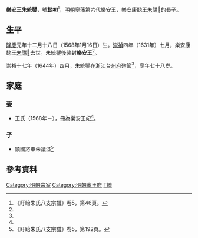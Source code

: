'''樂安王朱統鑍'''{{BD|1568年|1月16日|1644年||catIdx=Z朱}}，號'''懿初'''<ref name=xy>《盱眙朱氏八支宗譜》卷5，第46頁。</ref>，[[明朝|明朝]]寧藩第六代樂安王，樂安康懿王[[朱謀𩔇|朱謀𩔇]]的長子。

==生平==
[[隆慶_(明朝)|隆慶]]元年十二月十八日（1568年1月16日）生。[[崇禎|崇禎]]四年（1631年）七月，樂安康懿王[[朱謀𩔇|朱謀𩔇]]去世。朱統鑍後襲封'''樂安王'''<ref name=xy/>。

崇禎十七年（1644年）四月，朱統鑍在[[浙江等處承宣布政使司|浙江]][[台州府|台州府]]殉節<ref name=xy/>，享年七十八岁。

==家庭==
===妻===
*王氏（1568年－），冊為樂安王妃<ref name=xy/>。

===子===
*鎮國將軍朱議溢<ref>《盱眙朱氏八支宗譜》卷5，第192頁。</ref>

== 參考資料 ==
{{reflist|2}}

{{s-start}}
{{s-bef|before=父康懿王[[朱謀𩔇|朱謀𩔇]]}}
{{s-ttl|title=[[明朝藩王列表_(寧王系)#樂安國|明樂安國國王]]|years=1630年代－1644年}}
{{s-aft|after=[[朱議淜|朱議淜]]}}
{{end}}

[[Category:明朝宗室|Category:明朝宗室]]
[[Category:明朝寧王府|Category:明朝寧王府]]
[[Category:朱姓|T統]]